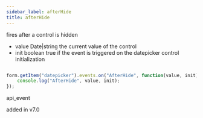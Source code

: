 ```yaml
---
sidebar_label: afterHide
title: afterHide
---
```



          


<Short>
 fires after a control is hidden
 


</Short>



- value     Date|string     the current value of the control
- init      boolean     true if the event is triggered on the datepicker control initialization


~~~js

form.getItem("datepicker").events.on("AfterHide", function(value, init) {
    console.log("AfterHide", value, init);
});


~~~
 api_event

<Descr>



</Descr>


 added in v7.0
